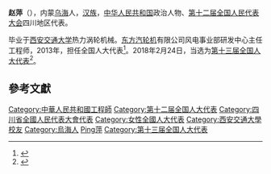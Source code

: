 '''赵萍'''（{{bd|1965年||}}），内蒙[[乌海|乌海]]人，[[汉族|汉族]]，[[中华人民共和国|中华人民共和国]]政治人物、[[第十二届全国人民代表大会|第十二届全国人民代表大会]]四川地区代表。

毕业于[[西安交通大学|西安交通大学]]热力涡轮机械。[[东方汽轮机|东方汽轮机]]有限公司风电事业部研发中心主任工程师，2013年，担任全国人大代表<ref>{{cite news|title=全国人大代表信息-赵萍|url=http://210.82.31.1:8084/delegate/viewDelegate.action?dbid=122196|accessdate=2013-04-05|newspaper=全国人大网|archive-url=https://web.archive.org/web/20150120082858/http://www.npc.gov.cn/delegate/viewDelegate.action?dbid=122196|archive-date=2015-01-20|dead-url=yes}}</ref>。2018年2月24日，当选为[[第十三届全国人大代表|第十三届全国人大代表]]<ref>{{Cite web|title=（受权发布）中华人民共和国第十三届全国人民代表大会代表名单-中新网|url=http://www.chinanews.com/gn/2018/02-25/8453959.shtml|accessdate=2021-02-13|work=中新网|archive-date=2018-02-27|archive-url=https://web.archive.org/web/20180227031724/http://www.chinanews.com/gn/2018/02-25/8453959.shtml|dead-url=no}}</ref>。

==參考文獻==
{{reflist}}

{{DEFAULTSORT:Zhao趙}}
[[Category:中華人民共和國工程師|Category:中華人民共和國工程師]]
[[Category:第十二届全国人大代表|Category:第十二届全国人大代表]]
[[Category:四川省全國人民代表大會代表|Category:四川省全國人民代表大會代表]]
[[Category:女性全國人大代表|Category:女性全國人大代表]]
[[Category:西安交通大學校友|Category:西安交通大學校友]]
[[Category:烏海人|Category:烏海人]]
[[Category:趙姓|Ping萍]]
[[Category:第十三届全国人大代表|Category:第十三届全国人大代表]]


{{中国政治人物小作品}}